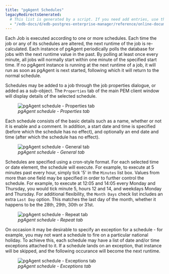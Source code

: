 ```yaml
---
title: "pgAgent Schedules"
legacyRedirectsGenerated:
  # This list is generated by a script. If you need add entries, use the `legacyRedirects` key.
  - "/edb-docs/d/edb-postgres-enterprise-manager/reference/online-documentation/8.0/pgagent-schedules.html"
---
```


<div id="pgagent-schedules" class="registered_link"></div>

Each Job is executed according to one or more schedules. Each time the job or any of its schedules are altered, the next runtime of the job is re-calculated. Each instance of pgAgent periodically polls the database for jobs with the next runtime value in the past. By polling at least once every minute, all jobs will normally start within one minute of the specified start time. If no pgAgent instance is running at the next runtime of a job, it will run as soon as pgAgent is next started, following which it will return to the normal schedule.

Schedules may be added to a job through the job properties dialogue, or added as a sub-object. The `Properties` tab of the main PEM client window will display details of the selected schedule.

<figure><img src="../images/pgagent_scheduleproperties.png" class="align-center" alt="pgAgent schedule - Properties tab" /><figcaption aria-hidden="true"><em>pgAgent schedule - Properties tab</em></figcaption></figure>

Each schedule consists of the basic details such as a name, whether or not it is enable and a comment. In addition, a start date and time is specified (before which the schedule has no effect), and optionally an end date and time (after which the schedule has no effect).

<figure><img src="../images/pgagent_scheduledetails1.png" class="align-center" alt="pgAgent schedule - General tab" /><figcaption aria-hidden="true"><em>pgAgent schedule - General tab</em></figcaption></figure>

Schedules are specified using a cron-style format. For each selected time or date element, the schedule will execute. For example, to execute at 5 minutes past every hour, simply tick '5' in the `Minutes` list box. Values from more than one field may be specified in order to further control the schedule. For example, to execute at 12:05 and 14:05 every Monday and Thursday, you would tick minute 5, hours 12 and 14, and weekdays Monday and Thursday. For additional flexibility, the `Month Days` check list includes an extra `Last Day` option. This matches the last day of the month, whether it happens to be the 28th, 29th, 30th or 31st.

<figure><img src="../images/pgagent_scheduledetails2.png" class="align-center" alt="pgAgent schedule - Repeat tab" /><figcaption aria-hidden="true"><em>pgAgent schedule - Repeat tab</em></figcaption></figure>

On occasion it may be desirable to specify an exception for a schedule - for example, you may not want a schedule to fire on a particular national holiday. To achieve this, each schedule may have a list of date and/or time exceptions attached to it. If a schedule lands on an exception, that instance will be skipped, and the following occurance will become the next runtime.

<figure><img src="../images/pgagent_scheduledetails3.png" class="align-center" alt="pgAgent schedule - Exceptions tab" /><figcaption aria-hidden="true"><em>pgAgent schedule - Exceptions tab</em></figcaption></figure>
